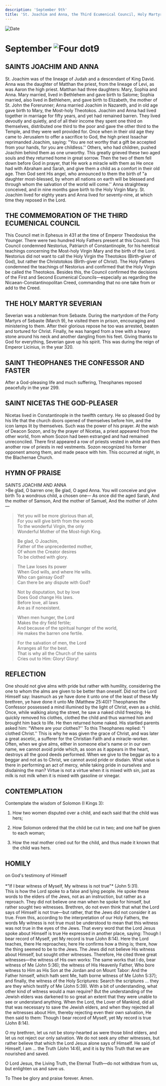 ```yaml
---
description: 'September 9th'
title: 'St. Joachim and Anna, the Third Ecumenical Council, Holy Martyr Severian, St. Theophanes the Confessor, St. Nicetas the God-pleaser'
---
```


<RunningHead />
<Image src="/title-imprint.png" height={68} width={50} alt="Date" className="title-imprint"/>

# <div id="date">September <Image className="four-dot" src="/four-dot.png" height={15} width={15} alt="Four dot" />9</div>

## SAINTS JOACHIM AND ANNA

St. Joachim was of the lineage of Judah and a descendant of King David. Anna was the daughter of Matthan the priest, from the lineage of Levi, as was Aaron the high priest. Matthan had three daughters: Mary, Sophia and Anna. Mary married, lived in Bethlehem and gave birth to Salome; Sophia married, also lived in Bethlehem, and gave birth to Elizabeth, the mother of St. John the Forerunner; Anna married Joachim in Nazareth, and in old age gave birth to Mary, the Most-holy Theotokos. Joachim and Anna had lived together in marriage for fifty years, and yet had remained barren. They lived devoutly and quietly, and of all their income they spent one third on themselves, distributed one third to the poor and gave the other third to the Temple, and they were well provided for. Once when in their old age they came to Jerusalem to offer a sacrifice to God, the high priest Issachar reprimanded Joachim, saying: "You are not worthy that a gift be accepted from your hands, for you are childless.'' Others, who had children, pushed Joachim behind them as one unworthy. This greatly grieved these two aged souls and they returned home in great sorrow. Then the two of them fell down before God in prayer, that He work a miracle with them as He once had with Abraham and Sarah, and give them a child as a comfort in their old age. Then God sent His angel, who announced to them the birth of "a daughter most-blessed, by whom all nations on earth will be blessed and through whom the salvation of the world will come.'' Anna straightway conceived, and in nine months gave birth to the Holy Virgin Mary. St. Joachim lived for eighty years and Anna lived for seventy-nine, at which time they reposed in the Lord. 

## THE COMMEMORATION OF THE THIRD ECUMENICAL COUNCIL

This Council met in Ephesus in 431 at the time of Emperor Theodosius the Younger. There were two hundred Holy Fathers present at this Council. This Council condemned Nestorius, Patriarch of Constantinople, for his heretical teachings concerning the Most-holy Virgin Mary and the birth of the Lord. Nestorius did not want to call the Holy Virgin the Theotokos (Birth-giver of God), but rather the Christotokos (Birth-giver of Christ). The Holy Fathers condemned the teachings of Nestorius and confirmed that the Holy Virgin be called the Theotokos. Besides this, the Council confirmed the decisions of the First and Second Ecumenical Councils—especially as regarding the Nicaean-Constantinopolitan Creed, commanding that no one take from or add to the Creed.

## THE HOLY MARTYR SEVERIAN

Severian was a nobleman from Sebaste. During the martyrdom of the Forty Martyrs of Sebaste (March 9), he visited them in prison, encouraging and ministering to them. After their glorious repose he too was arrested, beaten and tortured for Christ. Finally, he was hanged from a tree with a heavy stone around his neck and another dangling from his feet. Giving thanks to God for everything, Severian gave up his spirit. This was during the reign of Emperor Licinius, in the year 320.

## SAINT THEOPHANES THE CONFESSOR AND FASTER

After a God-pleasing life and much suffering, Theophanes reposed peacefully in the year 299.

## SAINT NICETAS THE GOD-PLEASER

Nicetas lived in Constantinople in the twelfth century. He so pleased God by his life that the church doors opened of themselves before him, and the icon lamps lit by themselves. Such was the power of his prayer. At the wish of Deacon Sozon, and by the prayer of Nicetas, a priest appeared from the other world, from whom Sozon had been estranged and had remained unreconciled. There first appeared a row of priests vested in white and then another row of priests in red vestments. Sozon recognized his former opponent among them, and made peace with him. This occurred at night, in the Blachernae Church.


## HYMN OF PRAISE
<div style={{textAlign:'center', color:'crimson', fontWeight:'bold'}}>
SAINTS JOACHIM AND ANNA
</div>
>Be glad, O barren one;  
Be glad, O aged Anna.  
You will conceive and give birth  
To a wondrous child, a chosen one—  
As once did the aged Sarah,  
And the mother of Samson,  
And the mother of Samuel,   
And the mother of John—  

>Yet you will be more glorious than all,  
For you will give birth from the womb  
To the wonderful Virgin, the only  
Wonderful Mother of the Most-high King.  

>Be glad, O Joachim,  
Father of the unprecedented mother,  
Of whom the Creator desires  
To be clothed with glory.  

>The Law loses its power  
When God wills, and where He wills.  
Who can gainsay God?  
Can there be any dispute with God?  

>Not by disputation, but by love  
Does God change His laws.  
Before love, all laws  
Are as if nonexistent.  

>When men hunger, the Lord  
Makes the dry field fertile;  
And because of the spiritual hunger of the world,  
He makes the barren one fertile.  

>For the salvation of men, the Lord  
Arranges all for the best.  
That is why all the Church of the saints  
Cries out to Him: Glory! Glory!  


## REFLECTION

One should not give alms with pride but rather with humility, considering the one to whom the alms are given to be better than oneself. Did not the Lord Himself say: Inasmuch as ye have done it unto one of the least of these My brethren, ye have done it unto Me (Matthew 25:40)? Theophanes the Confessor possessed a mind illumined by the light of Christ, even as a child. Once, while walking along the street, he saw a naked child freezing. He quickly removed his clothes, clothed the child and thus warmed him and brought him back to life. He then returned home naked. His startled parents asked him: "Where are your clothes?'' To this Theophanes replied: "I clothed Christ.'' This is why he was given the grace of Christ, and was later a great ascetic, a sufferer for the Christian Faith and a miracle-worker. Often, when we give alms, either in someone else's name or in our own name, we cannot avoid pride which, as soon as it appears in the heart, destroys all the good deeds performed. When we give to the beggar as to a beggar and not as to Christ, we cannot avoid pride or disdain. What value is there in performing an act of mercy, while taking pride in ourselves and disdaining the man? Virtue is not a virtue when it is mixed with sin, just as milk is not milk when it is mixed with gasoline or vinegar.


## CONTEMPLATION

Contemplate the wisdom of Solomon (I Kings 3):

1. How two women disputed over a child, and each said that the child was hers;

2. How Solomon ordered that the child be cut in two; and one half be given to each woman;

3. How the real mother cried out for the child, and thus made it known that the child was hers.


## HOMILY
<div style={{textAlign:'center', color:'crimson', fontWeight:'bold'}}>
on God's testimony of Himself
</div>
<br />
<div style={{textAlign:'right'}}>
*"If I bear witness of Myself, My witness is not true"* (John 5:31).
</div>
This is how the Lord spoke to a false and lying people. He spoke these words to the elders of the Jews, not as an instruction, but rather as a reproach. They did not believe one man when he spoke for himself, but rather sought two witnesses. Brethren, do not even think that what the Lord says of Himself is not true—but rather, that the Jews did not consider it as true. From this, according to the interpretation of our Holy Fathers, the words My witness is not true must be understood to mean that this witness was not true in the eyes of the Jews. That every word that the Lord Jesus spoke about Himself is true He expressed in another place, saying: Though I bear record of Myself, yet My record is true (John 8:14). Here the Lord teaches, there He reproaches; here He confirms how a thing is; there, how the thing seemed to be to the Jews. The Jews did not believe His witness about Himself, but sought other witnesses. Therefore, He cited three great witnesses—the witness of His own works: The same works that I do, bear witness of Me (John 5:36); the witness of His Heavenly Father, Who bore witness to Him as His Son at the Jordan and on Mount Tabor: And the Father himself, which hath sent Me, hath borne witness of Me (John 5:37); and finally, the witness of the Holy Scriptures: Search the scriptures … they are they which testify of Me (John 5:39). With a bit of understanding, what other kind of witness would a man require? But the understanding of the Jewish elders was darkened to so great an extent that they were unable to see or understand anything. When the Lord, the Lover of Mankind, did all that was necessary to save the Jewish elders, and when they rejected all the witnesses about Him, thereby rejecting even their own salvation, He then said to them: Though I bear record of Myself, yet My record is true (John 8:14).

O my brethren, let us not be stony-hearted as were those blind elders, and let us not reject our only salvation. We do not seek any other witnesses, but rather believe that which the Lord Jesus alone says of Himself. He said of Himself, I am … the Truth (John 14:6), and it is by this Truth that we are nourished and saved.

O Lord Jesus, the Living Truth, the Eternal Truth—do not withdraw from us, but enlighten us and save us.

To Thee be glory and praise forever. Amen.